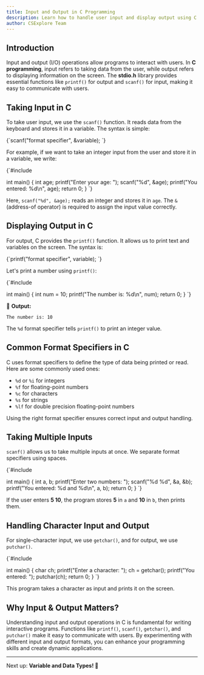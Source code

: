 ```yaml
---
title: Input and Output in C Programming
description: Learn how to handle user input and display output using C programming.
author: CSExplore Team
---
```


## **Introduction**  

Input and output (I/O) operations allow programs to interact with users. In **C programming**, input refers to taking data from the user, while output refers to displaying information on the screen. The **stdio.h** library provides essential functions like `printf()` for output and `scanf()` for input, making it easy to communicate with users.

## **Taking Input in C**  

To take user input, we use the `scanf()` function. It reads data from the keyboard and stores it in a variable. The syntax is simple:  

<CodeBlock language="c">
{`scanf("format specifier", &variable);
`}
</CodeBlock>

For example, if we want to take an integer input from the user and store it in a variable, we write:

<CodeBlock language="c">
{`#include <stdio.h>

int main() {
    int age;
    printf("Enter your age: ");
    scanf("%d", &age);
    printf("You entered: %d\\n", age);
    return 0;
}
`}
</CodeBlock>

Here, `scanf("%d", &age);` reads an integer and stores it in `age`. The `&` (address-of operator) is required to assign the input value correctly.

## **Displaying Output in C**  

For output, C provides the `printf()` function. It allows us to print text and variables on the screen. The syntax is:

<CodeBlock language="c">
{`printf("format specifier", variable);
`}
</CodeBlock>

Let's print a number using `printf()`:

<CodeBlock language="c">
{`#include <stdio.h>

int main() {
    int num = 10;
    printf("The number is: %d\\n", num);
    return 0;
}
`}
</CodeBlock>

📌 **Output:**  
```
The number is: 10
```

The `%d` format specifier tells `printf()` to print an integer value.

## **Common Format Specifiers in C**  

C uses format specifiers to define the type of data being printed or read. Here are some commonly used ones:

- `%d` or `%i` for integers  
- `%f` for floating-point numbers  
- `%c` for characters  
- `%s` for strings  
- `%lf` for double precision floating-point numbers  

Using the right format specifier ensures correct input and output handling.

## **Taking Multiple Inputs**  

`scanf()` allows us to take multiple inputs at once. We separate format specifiers using spaces.

<CodeBlock language="c">
{`#include <stdio.h>

int main() {
    int a, b;
    printf("Enter two numbers: ");
    scanf("%d %d", &a, &b);
    printf("You entered: %d and %d\\n", a, b);
    return 0;
}
`}
</CodeBlock>

If the user enters **5 10**, the program stores **5** in `a` and **10** in `b`, then prints them.

## **Handling Character Input and Output**  

For single-character input, we use `getchar()`, and for output, we use `putchar()`.  

<CodeBlock language="c">
{`#include <stdio.h>

int main() {
    char ch;
    printf("Enter a character: ");
    ch = getchar();
    printf("You entered: ");
    putchar(ch);
    return 0;
}
`}
</CodeBlock>

This program takes a character as input and prints it on the screen.

## **Why Input & Output Matters?**  

Understanding input and output operations in C is fundamental for writing interactive programs. Functions like `printf()`, `scanf()`, `getchar()`, and `putchar()` make it easy to communicate with users. By experimenting with different input and output formats, you can enhance your programming skills and create dynamic applications.  

---

Next up: **Variable and Data Types! 🚀**